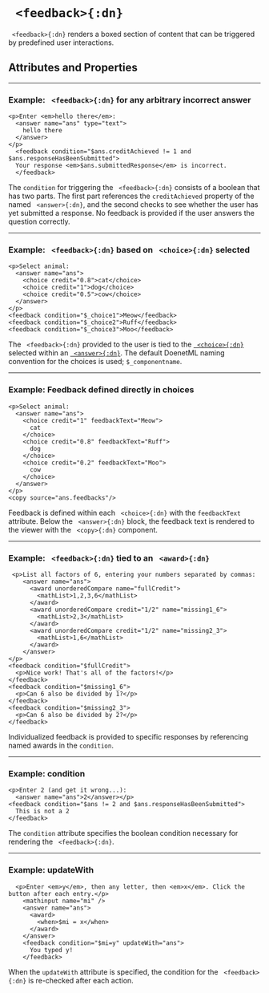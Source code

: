 


# ` <feedback>{:dn}`




` <feedback>{:dn}` renders a boxed section of content that can be triggered by predefined user interactions. 

## Attributes and Properties 
 <AttrDisplay name='feedback'/> 
 <PropDisplay name='feedback'/>


---

### Example: ` <feedback>{:dn}` for any arbitrary incorrect answer


```doenet-editor-horiz
<p>Enter <em>hello there</em>: 
  <answer name="ans" type="text">
    hello there
  </answer>
</p>
  <feedback condition="$ans.creditAchieved != 1 and $ans.responseHasBeenSubmitted">
  Your response <em>$ans.submittedResponse</em> is incorrect.
  </feedback>
```



The `condition` for triggering the ` <feedback>{:dn}` consists of a boolean that has two parts. The first part references the `creditAchieved` property of the named ` <answer>{:dn}`, and the second checks to see whether the user has yet submitted a response. No feedback is provided if the user answers the question correctly.



---

### Example: ` <feedback>{:dn}` based on ` <choice>{:dn}` selected


```doenet-editor-horiz
<p>Select animal: 
  <answer name="ans"> 
    <choice credit="0.8">cat</choice>
    <choice credit="1">dog</choice>
    <choice credit="0.5">cow</choice>
  </answer>
</p>
<feedback condition="$_choice1">Meow</feedback>
<feedback condition="$_choice2">Ruff</feedback>
<feedback condition="$_choice3">Moo</feedback>
```



The ` <feedback>{:dn}` provided to the user is tied to the [` <choice>{:dn}`](choice.mdx) selected within an [` <answer>{:dn}`](answer.mdx). The default DoenetML naming convention for the choices is used; `$_componentname`.



---

### Example: Feedback defined directly in choices


```doenet-editor-horiz
<p>Select animal: 
  <answer name="ans">
    <choice credit="1" feedbackText="Meow">
      cat
    </choice>
    <choice credit="0.8" feedbackText="Ruff">
      dog
    </choice>
    <choice credit="0.2" feedbackText="Moo">
      cow
    </choice>
  </answer>
</p>
<copy source="ans.feedbacks"/>
```



Feedback is defined within each ` <choice>{:dn}` with the `feedbackText` attribute.  Below the ` <answer>{:dn}` block, the feedback text is rendered to the viewer with the ` <copy>{:dn}` component.



---

### Example: ` <feedback>{:dn}` tied to an ` <award>{:dn}`


```doenet-editor-horiz
 <p>List all factors of 6, entering your numbers separated by commas:
    <answer name="ans">
      <award unorderedCompare name="fullCredit">
        <mathList>1,2,3,6</mathList>
      </award>
      <award unorderedCompare credit="1/2" name="missing1_6">
        <mathList>2,3</mathList>
      </award>
      <award unorderedCompare credit="1/2" name="missing2_3">
        <mathList>1,6</mathList>
      </award>
    </answer>
</p>
<feedback condition="$fullCredit">
  <p>Nice work! That's all of the factors!</p>
</feedback>
<feedback condition="$missing1_6">
  <p>Can 6 also be divided by 1?</p>
</feedback>
<feedback condition="$missing2_3">
  <p>Can 6 also be divided by 2?</p>
</feedback>
```



Individualized feedback is provided to specific responses by referencing named awards in the `condition`.



---

### Example: condition


```doenet-editor-horiz
<p>Enter 2 (and get it wrong...):
  <answer name="ans">2</answer></p>
<feedback condition="$ans != 2 and $ans.responseHasBeenSubmitted">
  This is not a 2
</feedback>
```



The `condition` attribute specifies the boolean condition necessary for rendering the ` <feedback>{:dn}`.



---

### Example: updateWith


```doenet-editor-horiz
  <p>Enter <em>y</em>, then any letter, then <em>x</em>. Click the button after each entry.</p>
    <mathinput name="mi" />
    <answer name="ans">
      <award>
        <when>$mi = x</when>
      </award>
    </answer>
    <feedback condition="$mi=y" updateWith="ans">
      You typed y!
    </feedback>     
```



When the `updateWith` attribute is specified, the condition for the ` <feedback>{:dn}` is re-checked after each action.


